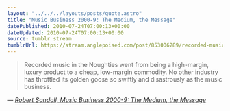 ```yaml
---
layout: "../../../layouts/posts/quote.astro"
title: "Music Business 2000-9: The Medium, the Message"
datePublished: 2010-07-24T07:00:13+00:00
dateUpdated: 2010-07-24T07:00:13+00:00
source: tumblr stream
tumblrUrl: https://stream.anglepoised.com/post/853006289/recorded-music-in-the-noughties-went-from-being-a
---
```


> Recorded music in the Noughties went from being a high-margin, luxury product to a cheap, low-margin commodity. No other industry has throttled its golden goose so swiftly and disastrously as the music business.

— <cite>[Robert Sandall, _Music Business 2000-9: The Medium, the Message_](https://theartsdesk.com/new-music/music-business-2000-9-medium-message)</cite>
